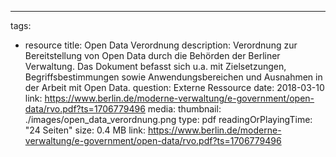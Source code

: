 ---
tags:
  - resource
title: Open Data Verordnung 
description: Verordnung zur Bereitstellung von Open Data durch die Behörden der Berliner Verwaltung. Das Dokument befasst sich u.a. mit Zielsetzungen, Begriffsbestimmungen sowie Anwendungsbereichen und Ausnahmen in der Arbeit mit Open Data. 
question: Externe Ressource
date: 2018-03-10
link: https://www.berlin.de/moderne-verwaltung/e-government/open-data/rvo.pdf?ts=1706779496
media:
  thumbnail: ./images/open_data_verordnung.png
  type: pdf
  readingOrPlayingTime: "24 Seiten"
  size: 0.4 MB
  link: https://www.berlin.de/moderne-verwaltung/e-government/open-data/rvo.pdf?ts=1706779496
